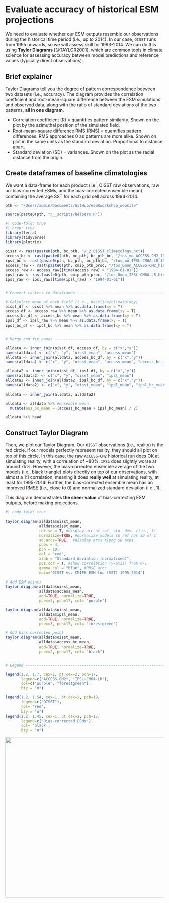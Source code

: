 # Evaluate accuracy of historical ESM projections

We need to evaluate whether our ESM outputs resemble our observations during the historical time period (i.e., up to 2014). In our case, `OISST` runs from 1995 onwards, so we will assess skill for 1993-2014. We can do this using **Taylor Diagrams** [@TAYLOR2001], which are common tools in climate science for assessing accuracy between model predictions and reference values (typically direct observations).

## Brief explainer

Taylor Diagrams tell you the degree of pattern correspondence between two datasets (i.e., accuracy). The diagram provides the correlation coefficient and root-mean-square difference between the ESM simulations and observed data, along with the ratio of standard deviations of the two patterns, **all in one diagram**.

-   Correlation coefficient (R) = quantifies pattern similarity. Shown on the plot by the azimuthal position of the simulated field.\
-   Root-mean-square difference RMS (RMS) = quantifies pattern differences. RMS approaches 0 as patterns are more alike. Shown on plot in the same units as the standard deviation. Proportional to distance apart.\
-   Standard deviation (SD) = variances. Shown on the plot as the radial distance from the origin.

## Create dataframes of baseline climatologies

We want a data-frame for each product (i.e., OISST raw observations, raw un-bias-corrected ESMs, and the bias-corrected ensemble mean) containing the average SST for each grid cell across 1994-2014.

```r
pth <- "/Users/admin/Documents/GitHub/esmRworkshop_website"
```

```r
source(paste0(pth, "/__scripts/helpers.R"))
```

```r
#| code-fold: true
#| crop: true
library(terra)
library(tidyverse)
library(plotrix)

oisst <- rast(paste0(pth, bc_pth, "/_2_OISST_climatology.nc"))
access_bc <- rast(paste0(pth, bc_pth, bc_pth_bc, "/tos_mo_ACCESS-CM2_1995-2014_bc_historical_remapped.nc"))
ipsl_bc <- rast(paste0(pth, bc_pth, bc_pth_bc, "/tos_mo_IPSL-CM6A-LR_1995-2014_bc_historical_remapped.nc"))
access_raw <- rast(paste0(pth, cmip_pth_proc, "/tos_Omon_ACCESS-CM2_historical_r1i1p1f1_gn_185001-201412.nc"))
access_raw <- access_raw[[time(access_raw) > "1994-01-01"]]
ipsl_raw <- rast(paste0(pth, cmip_pth_proc, "/tos_Omon_IPSL-CM6A-LR_historical_r1i1p1f1_gn_185001-201412.nc"))
ipsl_raw <- ipsl_raw[[time(ipsl_raw) > "1994-01-01"]]


# Convert rasters to dataframes -------------------------------------------

# Calculate mean of each field (i.e., baseline/climatology)
oisst_df <- oisst %>% mean %>% as.data.frame(xy = T)
access_df <- access_raw %>% mean %>% as.data.frame(xy = T)
access_bc_df <- access_bc %>% mean %>% as.data.frame(xy = T)
ipsl_df <- ipsl_raw %>% mean %>% as.data.frame(xy = T)
ipsl_bc_df <- ipsl_bc %>% mean %>% as.data.frame(xy = T)


# Merge and fix names -----------------------------------------------------

alldata <- inner_join(oisst_df, access_df, by = c("x","y")) 
names(alldata) <- c("x", "y", "oisst_mean", "access_mean")
alldata <- inner_join(alldata, access_bc_df, by = c("x","y"))
names(alldata) <- c("x", "y", "oisst_mean", "access_mean", "access_bc_mean")

alldata2 <- inner_join(oisst_df, ipsl_df, by = c("x","y")) 
names(alldata2) <- c("x", "y", "oisst_mean", "ipsl_mean")
alldata2 <- inner_join(alldata2, ipsl_bc_df, by = c("x","y"))
names(alldata2) <- c("x", "y", "oisst_mean", "ipsl_mean", "ipsl_bc_mean")

alldata <- inner_join(alldata, alldata2)

alldata <- alldata %>% #ensemble mean
  mutate(ens_bc_mean = (access_bc_mean + ipsl_bc_mean) / 2)

alldata %>% head
```

## Construct Taylor Diagram

Then, we plot our Taylor Diagram. Our `OISST` observations (i.e., reality) is the red circle. If our models perfectly represent reality, they should all plot on top of this circle. In this case, the raw `ACCESS-CM2` historical run does OK at simulating reality, with a correlation of \~80%. `IPSL` does slightly worse at around 75%. However, the bias-corrected ensemble average of the two models (i.e., black triangle) plots directly on top of our observations, with almost a 1:1 correlation, meaning it does **really well** at simulating reality, at least for 1995-2014! Further, the bias-corrected ensemble mean has an improved RMSE (i.e., close to 0) and normalized standard deviation (i.e., 1).

This diagram demonstrates **the sheer value** of bias-correcting ESM outputs, before making projections.

```r
#| code-fold: true

taylor.diagram(alldata$oisst_mean, 
               alldata$oisst_mean, 
               ref.sd = T, #display arc of ref. std. dev. (i.e., 1)
               normalize=TRUE, #normalize models so ref has SD of 1
               sd.arcs=TRUE,  #display arcs along SD axes
               pcex = 4,
               pch = 19,
               col = "red",
               xlab = "Standard deviation (normalised)",
               pos.cor = T, #show correlation (y-axis) from 0-1 
               gamma.col = "blue", #RMSE arcs
               main="OISST vs. CMIP6 ESM tos (SST) 1995-2014")

# Add ESM points
taylor.diagram(alldata$oisst_mean,
               alldata$access_mean,
               add=TRUE, normalize=TRUE,  
               pcex=3, pch=17, col= "purple")

taylor.diagram(alldata$oisst_mean,
               alldata$ipsl_mean,
               add=TRUE, normalize=TRUE,  
               pcex=3, pch=17, col= "forestgreen")

# Add bias-corrected point
taylor.diagram(alldata$oisst_mean,
               alldata$access_bc_mean,
               add=TRUE, normalize=TRUE,  
               pcex=2, pch=17, col= "black")


# Legend ------------------------------------------------------------------

legend(1.2, 1.7, cex=1, pt.cex=2, pch=17,
       legend=c("ACCESS-CM2", "IPSL-CM6A-LR"),
       col=c("purple", "forestgreen"), 
       bty = "n")

legend(1.2, 1.54, cex=1, pt.cex=2, pch=19,
       legend=c("OISST"),
       col= 'red', 
       bty = "n")
legend(1.2, 1.45, cex=1, pt.cex=2, pch=17,
       legend=c("Bias-corrected ESMs"),
       col= 'black', 
       bty = "n")
```

![](images/taylordiagram.png){fig-align="center" width="510"}
